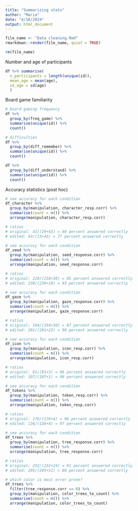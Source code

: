 ```yaml
---
title: "Summarizing stats"
author: "Maria"
date: "4/16/2024"
output: html_document
---
```


```r

file_name <- "Data cleaning.Rmd"
rmarkdown::render(file_name, quiet = TRUE)

rm(file_name)
```

Number and age of participants

```r
df %>% summarise(
  n_participants = length(unique(id)),
  mean_age = mean(age),
  sd_age = sd(age)
  )

```

Board game familiarity

```r
# board gaming frequency
df %>%
  group_by(freq_game) %>% 
  summarise(unique(id)) %>% 
  count()

# difficulties 
df %>%
  group_by(diff_remember) %>% 
  summarise(unique(id)) %>% 
  count()

df %>%
  group_by(diff_understand) %>% 
  summarise(unique(id)) %>% 
  count()

```

Accuracy statistics (post hoc)

```r
# see accuracy for each condition
df_character %>%
  group_by(manipulation, character_resp.corr) %>% 
  summarise(count = n()) %>%
  arrange(manipulation, character_resp.corr)

# ratios
# original: 43/(29+43) = 60 percent answered correctly
# edited: 43/(13+43) = 77 percent answered correctly

```

```r
# see accuracy for each condition
df_seed %>%
  group_by(manipulation, seed_response.corr) %>% 
  summarise(count = n()) %>%
  arrange(manipulation, seed_response.corr)

# ratios
# original: 218/(218+38) = 85 percent answered correctly
# edited: 238/(238+18) = 93 percent answered correctly
```
```r
# see accuracy for each condition
df_gaze %>%
  group_by(manipulation, gaze_response.corr) %>% 
  summarise(count = n()) %>%
  arrange(manipulation, gaze_response.corr)

# ratios
# original: 194/(194+30) = 87 percent answered correctly
# edited: 201/(201+23) = 90 percent answered correctly
```

```r
# see accuracy for each condition
df_icon %>%
  group_by(manipulation, icon_resp.corr) %>% 
  summarise(count = n()) %>%
  arrange(manipulation, icon_resp.corr)

# ratios
# original: 81/(81+3) = 96 percent answered correctly
# edited: 107/(107+1) = 99 percent answered correctly
```

```r
# see accuracy for each condition
df_tokens %>%
  group_by(manipulation, token_resp.corr) %>% 
  summarise(count = n()) %>%
  arrange(manipulation, token_resp.corr)

# ratios
# original: 176/(176+4) = 98 percent answered correctly
# edited: 136/(136+4) = 97 percent answered correctly
```

```r
# see accuracy for each condition
df_trees %>%
  group_by(manipulation, tree_response.corr) %>% 
  summarise(count = n()) %>%
  arrange(manipulation, tree_response.corr)

# ratios
# original: 232/(232+24) = 91 percent answered correctly
# edited: 205/(205+51) = 80 percent answered correctly
```
```r
# which color is most error prone?
df_trees %>%
  filter(tree_response.corr == 0) %>% 
  group_by(manipulation, color_trees_to_count) %>% 
  summarise(count = n()) %>%
  arrange(manipulation, color_trees_to_count)
```

